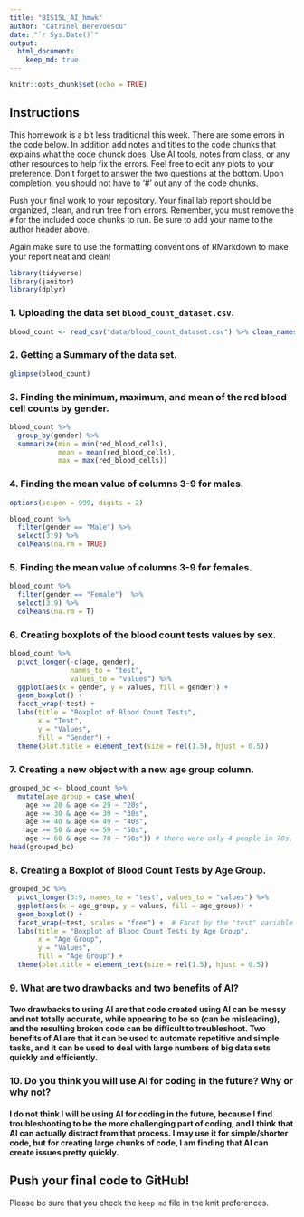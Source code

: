 ```yaml
---
title: "BIS15L_AI_hmwk"
author: "Catrinel Berevoescu"
date: "`r Sys.Date()`"
output: 
  html_document: 
    keep_md: true
---
```


```r
knitr::opts_chunk$set(echo = TRUE)
```

## Instructions   

This homework is a bit less traditional this week. There are some errors in the code below. In addition add notes and titles to the code chunks that explains what the code chunck does. Use AI tools, notes from class, or any other resources to help fix the errors. Feel free to edit any plots to your preference. Don't forget to answer the two questions at the bottom. Upon completion, you should not have to '#' out any of the code chunks.

Push your final work to your repository. Your final lab report should be organized, clean, and run free from errors. Remember, you must remove the `#` for the included code chunks to run. Be sure to add your name to the author header above.   

Again make sure to use the formatting conventions of RMarkdown to make your report neat and clean!  

```r
library(tidyverse)
library(janitor)
library(dplyr)
```

### 1. Uploading the data set `blood_count_dataset.csv`.   

```r
blood_count <- read_csv("data/blood_count_dataset.csv") %>% clean_names() #ensuring the dataset has the correct name
```

### 2. Getting a Summary of the data set.   

```r
glimpse(blood_count)
```

### 3. Finding the minimum, maximum, and mean of the red blood cell counts by gender.  

```r
blood_count %>% 
  group_by(gender) %>% 
  summarize(min = min(red_blood_cells),
            mean = mean(red_blood_cells),
            max = max(red_blood_cells))
```

### 4. Finding the mean value of columns 3-9 for males.     

```r
options(scipen = 999, digits = 2)
```

```r
blood_count %>% 
  filter(gender == "Male") %>%
  select(3:9) %>%
  colMeans(na.rm = TRUE)
```

### 5. Finding the mean value of columns 3-9 for females.     

```r
blood_count %>% 
  filter(gender == "Female")  %>% 
  select(3:9) %>%
  colMeans(na.rm = T)
```

### 6. Creating boxplots of the blood count tests values by sex.   

```r
blood_count %>%
  pivot_longer(-c(age, gender), 
               names_to = "test", 
               values_to = "values") %>%
  ggplot(aes(x = gender, y = values, fill = gender)) +
  geom_boxplot() +
  facet_wrap(~test) +
  labs(title = "Boxplot of Blood Count Tests",
       x = "Test",
       y = "Values",
       fill = "Gender") +
  theme(plot.title = element_text(size = rel(1.5), hjust = 0.5))
```

### 7. Creating a new object with a new age group column.   

```r
grouped_bc <- blood_count %>%
  mutate(age_group = case_when(
    age >= 20 & age <= 29 ~ "20s",
    age >= 30 & age <= 39 ~ "30s",
    age >= 40 & age <= 49 ~ "40s",
    age >= 50 & age <= 59 ~ "50s",
    age >= 60 & age <= 70 ~ "60s")) # there were only 4 people in 70s, so I combined it with 60s
head(grouped_bc)

```

### 8. Creating a Boxplot of Blood Count Tests by Age Group.  

```r
grouped_bc %>%
  pivot_longer(3:9, names_to = "test", values_to = "values") %>%
  ggplot(aes(x = age_group, y = values, fill = age_group)) +
  geom_boxplot() +
  facet_wrap(~test, scales = "free") +  # Facet by the "test" variable
  labs(title = "Boxplot of Blood Count Tests by Age Group",
       x = "Age Group",
       y = "Values",
       fill = "Age Group") +
  theme(plot.title = element_text(size = rel(1.5), hjust = 0.5))
```

### 9. What are two drawbacks and two benefits of AI?

#### Two drawbacks to using AI are that code created using AI can be messy and not totally accurate, while appearing to be so (can be misleading), and the resulting broken code can be difficult to troubleshoot. Two benefits of AI are that it can be used to automate repetitive and simple tasks, and it can be used to deal with large numbers of big data sets quickly and efficiently.   

### 10. Do you think you will use AI for coding in the future? Why or why not?   

#### I do not think I will be using AI for coding in the future, because I find troubleshooting to be the more challenging part of coding, and I think that AI can actually distract from that process. I may use it for simple/shorter code, but for creating large chunks of code, I am finding that AI can create issues pretty quickly.   

## Push your final code to GitHub!
Please be sure that you check the `keep md` file in the knit preferences. 